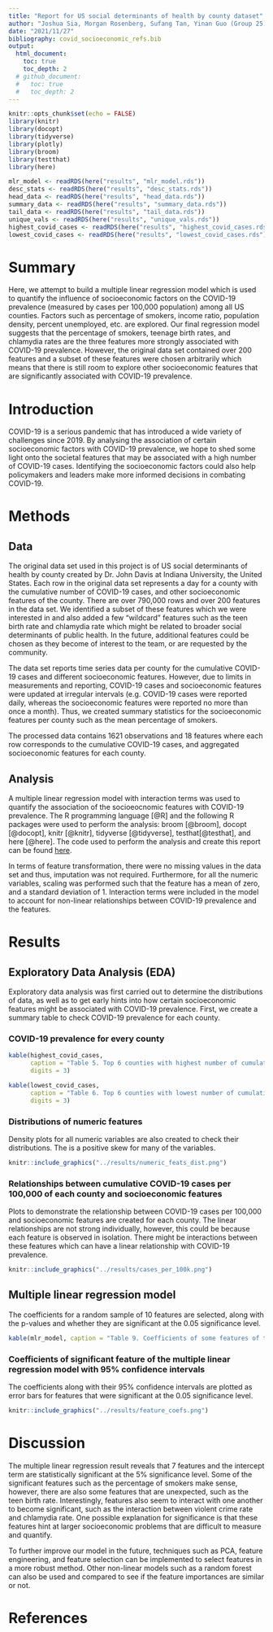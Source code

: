 ```yaml
---
title: "Report for US social determinants of health by county dataset"
author: "Joshua Sia, Morgan Rosenberg, Sufang Tan, Yinan Guo (Group 25) </br>"
date: "2021/11/27"
bibliography: covid_socioeconomic_refs.bib
output: 
  html_document:
    toc: true
    toc_depth: 2
  # github_document:
  #   toc: true
  #   toc_depth: 2
---
```


```r
knitr::opts_chunk$set(echo = FALSE)
library(knitr)
library(docopt)
library(tidyverse)
library(plotly)
library(broom)
library(testthat)
library(here)
```

```r
mlr_model <- readRDS(here("results", "mlr_model.rds"))
desc_stats <- readRDS(here("results", "desc_stats.rds"))
head_data <- readRDS(here("results", "head_data.rds"))
summary_data <- readRDS(here("results", "summary_data.rds"))
tail_data <- readRDS(here("results", "tail_data.rds"))
unique_vals <- readRDS(here("results", "unique_vals.rds"))
highest_covid_cases <- readRDS(here("results", "highest_covid_cases.rds"))
lowest_covid_cases <- readRDS(here("results", "lowest_covid_cases.rds"))
```

# Summary

Here, we attempt to build a multiple linear regression model which is used to quantify the influence of socioeconomic factors on the COVID-19 prevalence (measured by cases per 100,000 population) among all US counties. Factors such as percentage of smokers, income ratio, population density, percent unemployed, etc. are explored. Our final regression model suggests that the percentage of smokers, teenage birth rates, and chlamydia rates are the three features more strongly associated with COVID-19 prevalence. However, the original data set contained over 200 features and a subset of these features were chosen arbitrarily which means that there is still room to explore other socioeconomic features that are significantly associated with COVID-19 prevalence.

# Introduction

COVID-19 is a serious pandemic that has introduced a wide variety of challenges since 2019. By analysing the association of certain socioeconomic factors with COVID-19 prevalence, we hope to shed some light onto the societal features that may be associated with a high number of COVID-19 cases. Identifying the socioeconomic factors could also help policymakers and leaders make more informed decisions in combating COVID-19.

# Methods

## Data

The original data set used in this project is of US social determinants of health by county created by Dr. John Davis at Indiana University, the United States. Each row in the original data set represents a day for a county with the cumulative number of COVID-19 cases, and other socioeconomic features of the county. There are over 790,000 rows and over 200 features in the data set. We identified a subset of these features which we were interested in and also added a few "wildcard" features such as the teen birth rate and chlamydia rate which might be related to broader social determinants of public health. In the future, additional features could be chosen as they become of interest to the team, or are requested by the community.

The data set reports time series data per county for the cumulative COVID-19 cases and different socioeconomic features. However, due to limits in measurements and reporting, COVID-19 cases and socioeconomic features were updated at irregular intervals (e.g. COVID-19 cases were reported daily, whereas the socioeconomic features were reported no more than once a month). Thus, we created summary statistics for the socioeconomic features per county such as the mean percentage of smokers.

The processed data contains 1621 observations and 18 features where each row corresponds to the cumulative COVID-19 cases, and aggregated socioeconomic features for each county.

## Analysis

A multiple linear regression model with interaction terms was used to quantify the association of the socioeocnomic features with COVID-19 prevalence. The R programming language [@R] and the following R packages were used to perform the analysis: broom [@broom], docopt [@docopt], knitr [@knitr], tidyverse [@tidyverse], testhat[@testhat], and here [@here]. The code used to perform the analysis and create this report can be found [here](https://github.com/UBC-MDS/DSCI_522_US_social_determinants_of_health_by_county).

In terms of feature transformation, there were no missing values in the data set and thus, imputation was not required. Furthermore, for all the numeric variables, scaling was performed such that the feature has a mean of zero, and a standard deviation of 1. Interaction terms were included in the model to account for non-linear relationships between COVID-19 prevalence and the features.

# Results

## Exploratory Data Analysis (EDA)

Exploratory data analysis was first carried out to determine the distributions of data, as well as to get early hints into how certain socioeconomic features might be associated with COVID-19 prevalence. First, we create a summary table to check COVID-19 prevalence for each county.

### COVID-19 prevalence for every county

```r
kable(highest_covid_cases,
      caption = "Table 5. Top 6 counties with highest number of cumulative COVID-19 cases.",
      digits = 3)

kable(lowest_covid_cases,
      caption = "Table 6. Top 6 counties with lowest number of cumulative COVID-19 cases",
      digits = 3)
```

### Distributions of numeric features

Density plots for all numeric variables are also created to check their distributions. The is a positive skew for many of the variables.

```r
knitr::include_graphics("../results/numeric_feats_dist.png")
```

### Relationships between cumulative COVID-19 cases per 100,000 of each county and socioeconomic features

Plots to demonstrate the relationship between COVID-19 cases per 100,000 and socioeconomic features are created for each county. The linear relationships are not strong individually, however, this could be because each feature is observed in isolation. There might be interactions between these features which can have a linear relationship with COVID-19 prevalence.

```r
knitr::include_graphics("../results/cases_per_100k.png")
```

## Multiple linear regression model

The coefficients for a random sample of 10 features are selected, along with the p-values and whether they are significant at the 0.05 significance level.

```r
kable(mlr_model, caption = "Table 9. Coefficients of some features of the multiple linear regression model.")
```

### Coefficients of significant feature of the multiple linear regression model with 95% confidence intervals

The coefficients along with their 95% confidence intervals are plotted as error bars for features that were significant at the 0.05 significance level.

```r
knitr::include_graphics("../results/feature_coefs.png")
```

# Discussion

The multiple linear regression result reveals that 7 features and the intercept term are statistically significant at the 5% significance level. Some of the significant features such as the percentage of smokers make sense, however, there are also some features that are unexpected, such as the teen birth rate. Interestingly, features also seem to interact with one another to become significant, such as the interaction between violent crime rate and chlamydia rate. One possible explanation for significance is that these features hint at larger socioeconomic problems that are difficult to measure and quantify.

To further improve our model in the future, techniques such as PCA, feature engineering, and feature selection can be implemented to select features in a more robust method. Other non-linear models such as a random forest can also be used and compared to see if the feature importances are similar or not.

# References
